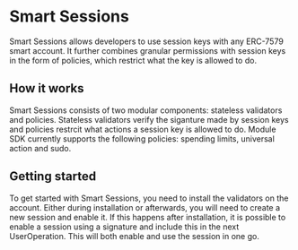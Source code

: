 # Smart Sessions

Smart Sessions allows developers to use session keys with any ERC-7579 smart account. It further combines granular permissions with session keys in the form of policies, which restrict what the key is allowed to do.

## How it works

Smart Sessions consists of two modular components: stateless validators and policies. Stateless validators verify the siganture made by session keys and policies restrcit what actions a session key is allowed to do. Module SDK currently supports the following policies: spending limits, universal action and sudo.

## Getting started

To get started with Smart Sessions, you need to install the validators on the account. Either during installation or afterwards, you will need to create a new session and enable it. If this happens after installation, it is possible to enable a session using a signature and include this in the next UserOperation. This will both enable and use the session in one go.
